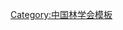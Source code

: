 {{Navbox
| name   = 中国林学会第五届理事会
| title  = [[中国林学会]]第五届理事会
| above  = 1982年12月－1985年12月
| bodyclass = hlist
| group1 = 理事长
| list1  = [[吴中伦]]
| group2 = 副理事长
| list2  = 
* [[李万新]]
* [[陈陆圻]]
* [[王恺|王　恺]]
* [[吴博|吴　博]]
* [[陈致生]]
| group3 = 秘书长
| list3  = [[陈致生]]（兼）
| group4 = 副秘书长
| list4  = [[杨静|杨　静]]
| group5 = 常务理事
| list5  = 
* [[王恺|王　恺]]
* [[王明庥]]
* [[任玮|任　玮]]
* [[冯宗炜 (生态学家)|冯宗炜]]
* [[吴博|吴　博]]
* [[吴中伦]]
* [[李万新]]
* [[陈陆圻]]
* [[陈致生]]
* [[张观礼]]
* [[周以良]]
* [[范济洲]]
* [[高长辉]]
| group6 = 顾问
| list6  = 
* [[荀昌五]]
* [[陶东岱]]
* [[杨衔晋|{{Box|杨衔晋}}]]
* [[朱济凡]]
* [[程崇德]]
* [[刘成训]]
| below  = 标注：{{Box|任内逝世}}
}}<noinclude>
{{collapsible option}}
[[Category:中国林学会模板]]
</noinclude>